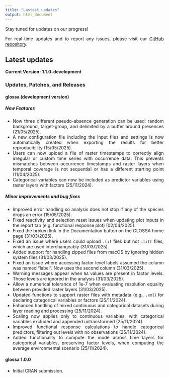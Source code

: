 ---
title: "Lastest updates"
output: html_document
---

<style>
body {
text-align: justify}
</style>

Stay tuned for updates on our progress!

For real-time updates and to report any issues, please visit our <a href="https://github.com/iMARES-group/glossa" target="_blank">GitHub repository</a>.

## **Latest updates**

**Current Version:** **1.1.0-development**

### Updates, Patches, and Releases

#### **glossa (development version)**

##### New Features

* Now three different pseudo-absence generation can be used: random background, target-group, and delimited by a buffer around presences (21/05/2025).
* A new configuration file including the input files and settings is now automatically created when exporting the results for better reproducibility (15/05/2025).
* Users can now upload a file of raster timestamps to correctly align irregular or custom time series with occurrence data. This prevents mismatches between occurrence timestamps and raster layers when temporal coverage is not sequential or has a different starting point (11/04/2025).
* Categorical variables can now be included as predictor variables using raster layers with factors (25/11/2024).

##### Minor improvements and bug fixes

* Improved error handling so analysis does not stop if any of the species drops an error (15/05/2025).
* Fixed reactivity and selection reset issues when updating plot inputs in the report tab (e.g. functional response plot) (02/04/2025).
* Fixed the broken link in the Documentation button on the GLOSSA home page (31/03/2025).
* Fixed an issue where users could upload `.tif` files but not `.tiff` files, which are used interchangeably (31/03/2025).
* Added support for handling zipped files from macOS by ignoring hidden system files (31/03/2025).
* Fixed an issue where accessing factor level labels assumed the column was named "label". Now uses the second column (31/03/2025).
* Warning messages appear when `NA` values are present in factor levels. Those levels are ignored in the analysis (31/03/2025).
* Allow a numerical tolerance of 1e-7 when evaluating resolution equality between provided raster layers (31/03/2025).
* Updated functions to support raster files with metadata (e.g., `.xml`) for declaring categorical variables or factors (25/11/2024).
* Enhanced handling of mixed continuous and categorical datasets during layer reading and processing (25/11/2024).
* Scaling now applies only to continuous variables, with categorical variables excluded and appended untransformed (25/11/2024).
* Improved functional response calculations to handle categorical predictors, filtering out levels with no observations (25/11/2024).
* Added functionality to compute the mode across time layers for categorical variables, preserving factor levels, when computing the average environmental scenario (25/11/2024).

#### **glossa 1.0.0**

* Initial CRAN submission.
